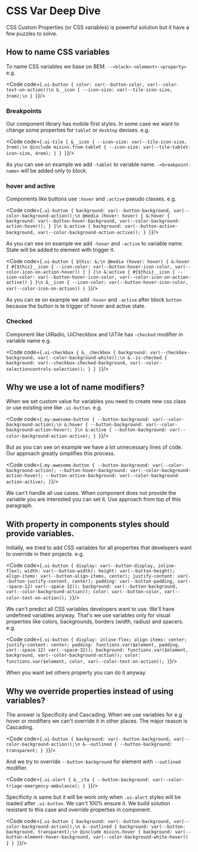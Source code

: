 
<Meta title="Contributing Guide/CSS Var Deep Dive"/>

# CSS Var Deep Dive
CSS Custom Properties (or CSS variables) is powerful solution but it have a few puzzles to solve.

<PageOutline/>

## How to name CSS variables
To name CSS variables we base on BEM. `--<block>-<element>-<property>` e.g.

<Code code={`.ui-button {
  color: var(--button-color, var(--color-text-on-action))\n
  &__icon {
    --icon-size: var(--tile-icon-size, 3rem);\n
  }
}`}/>

### Breakpoints
Our component library has mobile first styles. In some case we want to change some properties for `tablet` or `desktop` devises. e.g.

<Code code={`.ui-tile {
  &__icon {
    --icon-size: var(--tile-icon-size, 3rem);\n
    @include mixins.from-tablet {
      --icon-size: var(--tile-tablet-icon-size, 4rem);
    }
  }
}`}/>

As you can see on example we add `-tablet` to variable name. `-<breakpoint-name>` will be added only to block.

### hover and active

Components like buttons use `:hover` and `:active` pseudo classes. e.g.

<Code code={`.ui-button {
  background: var(--button-background, var(--color-background-action));\n
  @media (hover: hover) {
    &:hover {
      background: var(--button-hover-background, var(--color-background-action-hover));
    }
  }\n
  &:active {
    background: var(--button-active-background, var(--color-background-action-active));
  }
}`}/>

As you can see on example we add `-hover` and `-active` to variable name. State will be added to element with trigger it.

<Code code={`.ui-button {
  $this: &;\n
  @media (hover: hover) {
    &:hover {
      #{$this}__icon {
        --icon-color: var(--button-hover-icon-color, var(--color-icon-on-action-hover))
      }
    }
  }\n
  &:active {
    #{$this}__icon {
        --icon-color: var(--button-hover-icon-color, var(--color-icon-on-action-active))
    }
  }\n
  &__icon {
    --icon-color: var(--button-hover-icon-color, var(--color-icon-on-action))
  }
}`}/>

As you can se on example we add `-hover` and `-active` after block `button` because the button is te trigger of hover and active state.

### Checked

Component like UiRadio, UiCheckbox and UiTile has `-checked` modifier in variable name e.g.

<Code code={`.ui-checkbox {
  &__checkbox {
    background: var(--checkbox-background, var(--color-background-white));\n
    &--is-checked {
      background: var(--checkbox-checked-background, var(--color-selectioncontrols-selection));
    }
  }
}`}/>

## Why we use a lot of name modifiers?
When we set custom value for variables you need to create new css class or use existing one like `.ui-button`. e.g.

<Code code={`.my-awesome-button {
  --button-background: var(--color-background-action);\n
  &:hover {
    --button-background: var(--color-background-action-hover);
  }\n
  &:active {
    --button-background: var(--color-background-action-active);
  }
}`}/>

But as you can see on example we have a lot unnecessary lines of code. Our approach greatly simplifies this process.

<Code code={`.my-awesome-button {
  --button-background: var(--color-background-action);
  --button-hover-background: var(--color-background-action-hover);
  --button-active-background: var(--color-background-action-active);
}`}/>

We can't handle all use cases. When component does not provide the variable you are interested you can set it. Use approach from top of this paragraph.

## With property in components styles should provide variables.

Initially, we tried to add CSS variables for all properties that developers want to override in their projects. e.g.

<Code code={`.ui-button {
  display: var(--button-display, inline-flex);
  width: var(--button-width);
  height: var(--button-height);
  align-items: var(--button-align-items, center);
  justify-content: var(--button-justify-content, center);
  padding: var(--button-padding, var(--space-12) var(--space-32));
  background: var(--button-background, var(--color-background-action));
  color: var(--button-color, var(--color-text-on-action));
}`}/>

We can't predict all CSS variables developers want to use. We'll have undefined variables anyway.
That's we use variables only for visual properties like colors, backgrounds, borders (width, radius) and spacers. e.g.

<Code code={`.ui-button {
  display: inline-flex;
  align-items: center;
  justify-content: center;
  padding: functions.var($element, padding, var(--space-12) var(--space-32));
  background: functions.var($element, background, var(--color-background-action));
  color: functions.var($element, color, var(--color-text-on-action));
}`}/>

When you want set others property you can do it anyway.

## Why we override properties instead of using variables?
The answer is Specificity and Cascading. When we use variables for e.g hover or modifiers we can't override it in other places. The major reason is Cascading.

<Code code={`.ui-button {
  background: var(--button-background, var(--color-background-action));\n
  &--outlined {
    --button-background: transparent;
  }
}`}/>

And we try to override `--button-background` for element with `--outlined` modifier.

<Code code={`.ui-alert {
  &__cta {
    --button-background: var(--color-triage-emergency-ambulance);
  }
}`}/>

Specificity is same but it will be work only when `.ui-alert` styles will be loaded after `.ui-button`. We can't 100% ensure it.
We build solution resistant to this case and override properties in component.

<Code code={`.ui-button {
  background: var(--button-background, var(--color-background-action));\n
  &--outlined {
    background: var(--button-background, transparent);\n
    @include mixins.hover {
      background: var(--button-element-hover-background, var(--color-background-white-hover))
    }
  }
}`}/>

